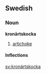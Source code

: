 ==Swedish==
===Noun===
'''kronärtskocka'''
#[[artichoke]]

====Inflections====
{{sv-noun|gender=Common|kronärtskocka|kronärtskockan|kronärtskockor|kronärtskockorna|kronärtskockas|kronärtskockans|kronärtskockors|kronärtskockornas}}

[[sv:kronärtskocka]]